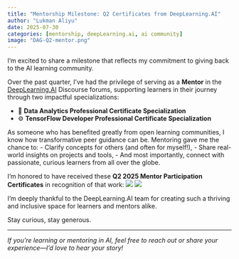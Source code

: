 ```yaml
---
title: "Mentorship Milestone: Q2 Certificates from DeepLearning.AI"
author: "Lukman Aliyu"
date: 2025-07-30
categories: [mentorship, deepLearning.ai, ai community]
image: "DAG-Q2-mentor.png"
---
```


I'm excited to share a milestone that reflects my commitment to giving back to the AI learning community. 

Over the past quarter, I've had the privilege of serving as a **Mentor** in the [DeepLearning.AI](https://www.deeplearning.ai) Discourse forums, supporting learners in their journey through two impactful specializations:

- 🧠 **Data Analytics Professional Certificate Specialization**
- ⚙️ **TensorFlow Developer Professional Certificate Specialization**

As someone who has benefited greatly from open learning communities, I know how transformative peer guidance can be. Mentoring gave me the chance to:
- Clarify concepts for others (and often for myself!),
- Share real-world insights on projects and tools,
- And most importantly, connect with passionate, curious learners from all over the globe.

I'm honored to have received these **Q2 2025 Mentor Participation Certificates** in recognition of that work:
![](DAG-Q2-mentor.png)
![](TF1-Q2-mentor.png)


I'm deeply thankful to the DeepLearning.AI team for creating such a thriving and inclusive space for learners and mentors alike.

Stay curious, stay generous. 

---

_If you’re learning or mentoring in AI, feel free to reach out or share your experience—I’d love to hear your story!_

